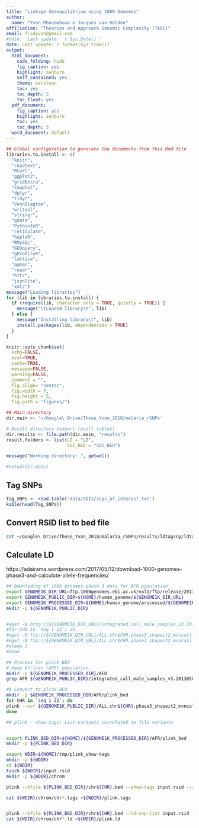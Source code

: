 ```yaml
---
title: "Linkage desequilibrium using 1000 Genomes"
author: 
  name: "Yvon Mbouamboua & Jacques van Helden"
affiliation: "Theories and Approach Genomic Complexity (TAGC)"
email: fridyvon@gmail.com
#date: 'Last update: `r Sys.Date()`'
date: Last update:`r format(Sys.time())`
output:
  html_document:
    code_folding: hide
    fig_caption: yes
    highlight: zenburn
    self_contained: yes
    theme: cerulean
    toc: yes
    toc_depth: 3
    toc_float: yes
  pdf_document:
    fig_caption: yes
    highlight: zenburn
    toc: yes
    toc_depth: 3
  word_document: default
---
```



```r
## Global configuration to generate the documents from this Rmd file
libraries.to.install <- c(
  "knitr",
  "readtext",
  "RCurl", 
  "ggplot2",
  "gridExtra", 
  "cowplot", 
  "dplyr",
  "tidyr",
  "VennDiagram", 
  "writexl", 
  "stringr", 
  "gdata", 
  "PythonInR", 
  "reticulate", 
  "haploR", 
  "RMySQL", 
  "GEOquery", 
  "gProfileR", 
  "lattice", 
  "qqman", 
  "readr", 
  "httr", 
  "jsonlite", 
  "xml2")
message("Loading libraries")
for (lib in libraries.to.install) {
  if (require(lib, character.only = TRUE, quietly = TRUE)) {
    message("\tLoaded library\t", lib)
  } else {
    message("Installing library\t", lib)
    install.packages(lib, dependencies = TRUE)
  }
}
```

```r
knitr::opts_chunk$set(
  echo=FALSE, 
  eval=TRUE, 
  cache=TRUE, 
  message=FALSE, 
  warning=FALSE, 
  comment = "",  
  fig.align= "center",
  fig.width = 7, 
  fig.height = 5,
  fig.path = "figures/")
```



```r
## Main directory
dir.main <- '~/Google\ Drive/These_Yvon_2018/malaria_rSNPs'

# Result directory (export result tables)
dir.results <- file.path(dir.main, "results")
result.folders <- list(LD = "LD",
                       SOI_BED = "SOI_BED")

message("Working directory: ", getwd())

#setwd(dir.main)
```

## Tag SNPs
```r
Tag_SNPs <- read.table('data/SOIs/snps_of_interest.txt')
kable(head(Tag_SNPs))
```

##  Convert RSID list to bed file

```bash
cat ~/Google\ Drive/These_Yvon_2018/malaria_rSNPs/results/ldtagsnp/ldtagsnp.txt |python -c "import sys;sys.stdout.write('select chrom,chromStart,chromEnd,name from snp150 where name in (\'');[sys.stdout.write('%s'%line.replace('\n', '\',\'')) for line in sys.stdin];sys.stdout.write('\')')" |mysql --user=genome --host=genome-mysql.cse.ucsc.edu -NA -D hg38 |sort -k1,1 -k2,2n > ~/Google\ Drive/These_Yvon_2018/malaria_rSNPs/results/ldtagsnp/ldtagsnp.bed
```


## Calculate LD

https://adairama.wordpress.com/2017/05/12/download-1000-genomes-phase3-and-calculate-allele-frequencies/

```bash
## Downloding of 1000 genomes phase 3 data for AFR population
export GENOME1K_DIR_URL=ftp.1000genomes.ebi.ac.uk/vol1/ftp/release/20130502
export GENOME1K_PUBLIC_DIR=${HOME}/human_genome/${GENOME1K_DIR_URL}
export GENOME1K_PROCESSED_DIR=${HOME}/human_genome/processed/${GENOME1K_DIR_URL}
mkdir -p ${GENOME1K_PUBLIC_DIR}


#wget -N http://${GENOME1K_DIR_URL}/integrated_call_male_samples_v3.20130502.ALL.panel -P ${GENOME1K_PUBLIC_DIR}
#for CHR in `seq 1 22`; do 
#wget -N ftp://${GENOME1K_DIR_URL}/ALL.chr$CHR.phase3_shapeit2_mvncall_integrated_v5a.20130502.genotypes.vcf.gz -P ${GENOME1K_PUBLIC_DIR}; 
#wget -N ftp://${GENOME1K_DIR_URL}/ALL.chr$CHR.phase3_shapeit2_mvncall_integrated_v5a.20130502.genotypes.vcf.gz.tbi -P ${GENOME1K_PUBLIC_DIR}; 
#sleep 1
#done

## Process for plink BED
# Keep African (AFR) population.
mkdir -p ${GENOME1K_PROCESSED_DIR}/AFR
grep AFR ${GENOME1K_PUBLIC_DIR}/integrated_call_male_samples_v3.20130502.ALL.panel >$GENOME1K_PROCESSED_DIR/AFR/AFR.id

## Convert to plink BED 
mkdir -p $GENOME1K_PROCESSED_DIR/AFR/plink_bed
for CHR in `seq 1 22`; do 
plink --vcf ${GENOME1K_PUBLIC_DIR}/ALL.chr${CHR}.phase3_shapeit2_mvncall_integrated_v5a.20130502.genotypes.vcf.gz --keep-fam $GENOME1K_PROCESSED_DIR/AFR/AFR.id --geno 0.05 --hwe 1e-6 --make-bed --out $GENOME1K_PROCESSED_DIR/AFR/plink_bed/chr${CHR}
done

## plink --show-tags: List variants correlated to file variants


export PLINK_BED_DIR=${HOME}/${GENOME1K_PROCESSED_DIR}/AFR/plink_bed
mkdir -p ${PLINK_BED_DIR}

export WDIR=${HOME}/tmp/plink_show-tags
mkdir -p ${WDIR}
cd ${WDIR}
touch ${WDIR}/input.rsid
mkdir -p ${WDIR}/chrom

plink --bfile ${PLINK_BED_DIR}/chr${CHR}.bed --show-tags input.rsid --r2 --out ${WDIR}/chrom/chr${CHR}.bed

cat ${WDIR}/chrom/chr*.tags >${WDIR}/plink.tags


plink --bfile ${PLINK_BED_DIR}/chr${CHR}.bed --ld-snp-list input.rsid --r2 --out ${WDIR}/chrom/chr${CHR}.bed
cat ${WDIR}/chrom/chr*.ld >${WDIR}/plink.ld

```



